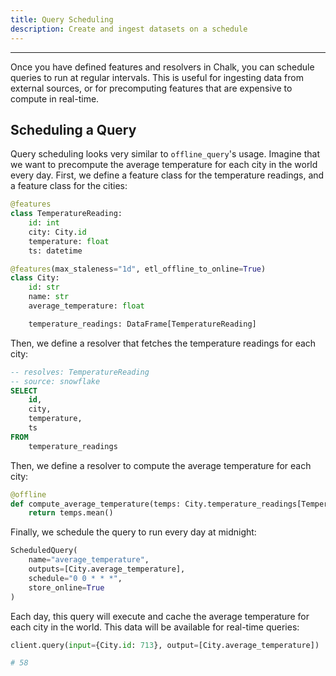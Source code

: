 ```yaml
---
title: Query Scheduling
description: Create and ingest datasets on a schedule
---
```


---

Once you have defined features and resolvers in Chalk, you can schedule queries to run at regular intervals. This is
useful for ingesting data from external sources, or for precomputing features that are expensive to compute in real-time.

## Scheduling a Query

Query scheduling looks very similar to `offline_query`'s usage. Imagine that we want to precompute the average
temperature for each city in the world every day. First, we define a feature class for the temperature readings, and a
feature class for the cities:

```py
@features
class TemperatureReading:
    id: int
    city: City.id
    temperature: float
    ts: datetime

@features(max_staleness="1d", etl_offline_to_online=True)
class City:
    id: str
    name: str
    average_temperature: float

    temperature_readings: DataFrame[TemperatureReading]
```

Then, we define a resolver that fetches the temperature readings for each city:

```sql
-- resolves: TemperatureReading
-- source: snowflake
SELECT
    id,
    city,
    temperature,
    ts
FROM
    temperature_readings
```

Then, we define a resolver to compute the average temperature for each city:

```py
@offline
def compute_average_temperature(temps: City.temperature_readings[TemperatureReading.temperature, after(days_ago=1)]) -> City.average_temperature:
    return temps.mean()
```

Finally, we schedule the query to run every day at midnight:

```py
ScheduledQuery(
    name="average_temperature",
    outputs=[City.average_temperature],
    schedule="0 0 * * *",
    store_online=True
)
```

Each day, this query will execute and cache the average temperature for each city in the world. This data will be
available for real-time queries:

```py
client.query(input={City.id: 713}, output=[City.average_temperature])

# 58
```
